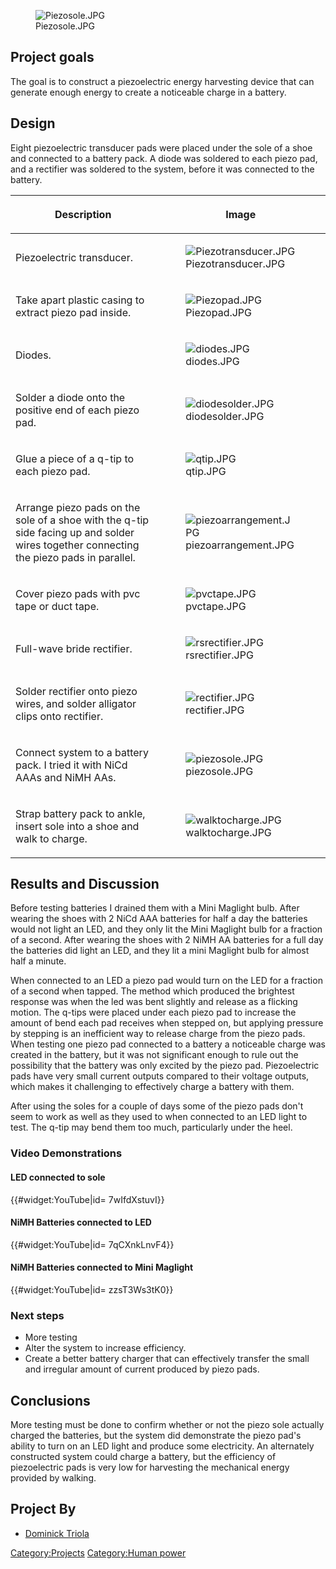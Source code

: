 [[File:Piezosole.JPG|thumb|right]]

== Project goals ==

The goal is to construct a piezoelectric energy harvesting device that can generate enough energy to create a noticeable charge in a battery.

== Design ==

Eight piezoelectric transducer pads were placed under the sole of a shoe and connected to a battery pack. A diode was soldered to each piezo pad, and a rectifier was soldered to the system, before it was connected to the battery.

{| class="wikitable"
|-
! Description
! Image
|-
|  Piezoelectric transducer.
| [[File:Piezotransducer.JPG|thumb]]
|-
| Take apart plastic casing to extract piezo pad inside.
| [[File:Piezopad.JPG|thumb]]
|-
|  Diodes.
| [[File:diodes.JPG|thumb]]
|-
|  Solder a diode onto the positive end of each piezo pad.
| [[File:diodesolder.JPG|thumb]]
|-
|  Glue a piece of a q-tip to each piezo pad.
| [[File:qtip.JPG|thumb]]
|-
|  Arrange piezo pads on the sole of a shoe with the q-tip side facing up and solder wires together connecting the piezo pads in parallel.
| [[File:piezoarrangement.JPG|thumb]]
|-
|  Cover piezo pads with pvc tape or duct tape.
| [[File:pvctape.JPG|thumb]]
|-
|  Full-wave bride rectifier.
| [[File:rsrectifier.JPG|thumb]]
|-
|  Solder rectifier onto piezo wires, and solder alligator clips onto rectifier.
| [[File:rectifier.JPG|thumb]]
|-
|  Connect system to a battery pack. I tried it with NiCd AAAs and NiMH AAs.
| [[File:piezosole.JPG|thumb]]
|-
|  Strap battery pack to ankle, insert sole into a shoe and walk to charge.
| [[File:walktocharge.JPG|thumb]]
|}

== Results and Discussion ==
Before testing batteries I drained them with a Mini Maglight bulb.
After wearing the shoes with 2 NiCd AAA batteries for half a day the batteries would not light an LED, and they only lit the Mini Maglight bulb for a fraction of a second.
After wearing the shoes with 2 NiMH AA batteries for a full day the batteries did light an LED, and they lit a mini Maglight bulb for almost half a minute.

When connected to an LED a piezo pad would turn on the LED for a fraction of a second when tapped. The method which produced the brightest response was when the led was bent slightly and release as a flicking motion. The q-tips were placed under each piezo pad to increase the amount of bend each pad receives when stepped on, but applying pressure by stepping is an inefficient way to release charge from the piezo pads. When testing one piezo pad connected to a battery a noticeable charge was created in the battery, but it was not significant enough to rule out the possibility that the battery was only excited by the piezo pad. Piezoelectric pads have very small current outputs compared to their voltage outputs, which makes it challenging to effectively charge a battery with them.

After using the soles for a couple of days some of the piezo pads don't seem to work as well as they used to when connected to an LED light to test. The q-tip may bend them too much, particularly under the heel.

=== Video Demonstrations ===

==== LED connected to sole ====
{{#widget:YouTube|id= 7wIfdXstuvI}}

==== NiMH Batteries connected to LED ====
{{#widget:YouTube|id= 7qCXnkLnvF4}}

==== NiMH Batteries connected to Mini Maglight ====
{{#widget:YouTube|id= zzsT3Ws3tK0}}

=== Next steps ===

*More testing
*Alter the system to increase efficiency.
*Create a better battery charger that can effectively transfer the small and irregular amount of current produced by piezo pads.

== Conclusions ==

More testing must be done to confirm whether or not the piezo sole actually charged the batteries, but the system did demonstrate the piezo pad's ability to turn on an LED light and produce some electricity. An alternately constructed system could charge a battery, but the efficiency of piezoelectric pads is very low for harvesting the mechanical energy provided by walking.

==Project By==
*[[User:DomT |Dominick Triola]]

[[Category:Projects]]
[[Category:Human power]]